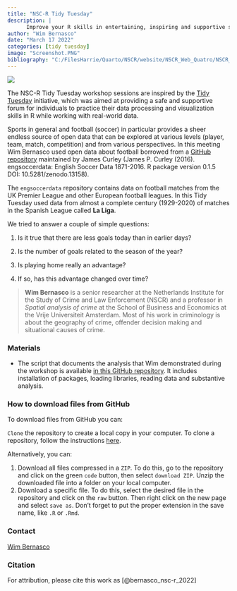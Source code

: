 ```yaml
---
title: "NSC-R Tidy Tuesday"
description: |
      Improve your R skills in entertaining, inspiring and supportive sessions moderated by your own colleagues.
author: "Wim Bernasco"
date: "March 17 2022"
categories: [tidy tuesday]
image: "Screenshot.PNG"
bibliography: "C:/FilesHarrie/Quarto/NSCR/website/NSCR_Web_Quatro/NSCR_Blog_Quarto/references/references.bib"
---
```


![](Screenshot.PNG)

The NSC-R Tidy Tuesday workshop sessions are inspired by the [Tidy Tuesday](https://www.tidytuesday.com/) initiative, which was aimed at providing a safe and supportive forum for individuals to practice their data processing and visualization skills in R while working with real-world data.

Sports in general and football (soccer) in particular provides a sheer endless source of open data that can be explored at various levels (player, team, match, competition) and from various perspectives. In this meeting Wim Bernasco used open data about football borrowed from a [GitHub repository](https://github.com/jalapic/engsoccerdata) maintained by James Curley (James P. Curley (2016). engsoccerdata: English Soccer Data 1871-2016. R package version 0.1.5 DOI: 10.5281/zenodo.13158).

The `engsoccerdata` repository contains data on football matches from the UK Premier League and other European football leagues. In this Tidy Tuesday used data from almost a complete century (1929-2020) of matches in the Spanish League called **La Liga**.

We tried to answer a couple of simple questions:

1.  Is it true that there are less goals today than in earlier days?

2.  Is the number of goals related to the season of the year?

3.  Is playing home really an advantage?

4.  If so, has this advantage changed over time?

> **Wim Bernasco** is a senior researcher at the Netherlands Institute for the Study of Crime and Law Enforcement (NSCR) and a professor in *Spatial analysis of crime* at the School of Business and Economics at the Vrije Universiteit Amsterdam. Most of his work in criminology is about the geography of crime, offender decision making and situational causes of crime.

### Materials

-   The script that documents the analysis that Wim demonstrated during the workshop is available [in this GitHub repository](https://github.com/bernasco/NSC-R_tidy_tuesday_20220322). It includes installation of packages, loading libraries, reading data and substantive analysis.

### How to download files from GitHub

To download files from GitHub you can:

`Clone` the repository to create a local copy in your computer. To clone a repository, follow the instructions [here](https://docs.github.com/en/repositories/creating-and-managing-repositories/cloning-a-repository).

Alternatively, you can:

1.  Download all files compressed in a `ZIP`. To do this, go to the repository and click on the green `code` button, then select `download ZIP`. Unzip the downloaded file into a folder on your local computer.
2.  Download a specific file. To do this, select the desired file in the repository and click on the `raw` button. Then right click on the new page and select `save as`. Don't forget to put the proper extension in the save name, like `.R` or `.Rmd`.

### Contact

[Wim Bernasco](https://nscr.nl/en/medewerker/prof-dr-wim-bernasco/)

### Citation

For attribution, please cite this work as [@bernasco_nsc-r_2022]
